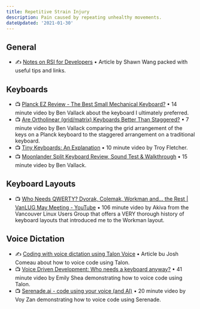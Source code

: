 ```yaml
---
title: Repetitive Strain Injury
description: Pain caused by repeating unhealthy movements.
dateUpdated: '2021-01-30'
---
```


## General

- ✍️ [Notes on RSI for Developers](https://www.swyx.io/rsi-tips/) • Article by Shawn Wang packed with useful tips and links.

## Keyboards

- 📺 [Planck EZ Review - The Best Small Mechanical Keyboard?](https://m.youtube.com/watch?v=NcnMR8D0G5o) • 14 minute video by Ben Vallack about the keyboard I ultimately preferred.
- 📺 [Are Ortholinear (grid/matrix) Keyboards Better Than Staggered?](https://m.youtube.com/watch?v=Ho_CFfdsmc8) • 7 minute video by Ben Vallack comparing the grid arrangement of the keys on a Planck keyboard to the staggered arrangement on a traditional keyboard.
- 📺 [Tiny Keyboards: An Explanation](https://m.youtube.com/watch?v=AKGXZ1ReU54) • 10 minute video by Troy Fletcher.
- 📺 [Moonlander Split Keyboard Review, Sound Test & Walkthrough](https://m.youtube.com/watch?v=eSiF7IwOyFw) • 15 minute video by Ben Vallack.

## Keyboard Layouts

- 📺 [Who Needs QWERTY? Dvorak, Colemak, Workman and... the Rest | VanLUG May Meeting - YouTube](https://m.youtube.com/watch?v=i1hK1qrdYtU&feature=youtu.be) • 106 minute video by Akiva from the Vancouver Linux Users Group that offers a VERY thorough history of keyboard layouts that introduced me to the Workman layout.

## Voice Dictation

- ✍️ [Coding with voice dictation using Talon Voice](https://www.joshwcomeau.com/blog/hands-free-coding/) • Article bu Josh Comeau about how to voice code using Talon.
- 📺 [Voice Driven Development: Who needs a keyboard anyway?](https://m.youtube.com/watch?v=YKuRkGkf5HU) • 41 minute video by Emily Shea demonstrating how to voice code using Talon.
- 📺 [Serenade.ai - code using your voice (and AI)](https://m.youtube.com/watch?v=Pc-EbY1fRWk) • 20 minute video by Voy Zan demonstrating how to voice code using Serenade. 
